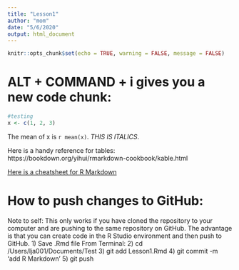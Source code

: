 ```yaml
---
title: "Lesson1"
author: "mom"
date: "5/6/2020"
output: html_document
---
```


```r
knitr::opts_chunk$set(echo = TRUE, warning = FALSE, message = FALSE)
```

# ALT + COMMAND + i gives you a new code chunk:
```r
#testing
x <- c(1, 2, 3)
```
The mean of x is `r mean(x)`. <i>THIS IS ITALICS</i>.

Here is a handy reference for tables:
https://bookdown.org/yihui/rmarkdown-cookbook/kable.html

[Here is a cheatsheet for R Markdown](https://rstudio.com/wp-content/uploads/2015/02/rmarkdown-cheatsheet.pdf)

# How to push changes to GitHub:
Note to self: This only works if you have cloned the repository to your computer and are pushing to the same repository on GitHub. The advantage is that you can create code in the R Studio environment and then push to GitHub.
1) Save .Rmd file 
From Terminal:
2) cd /Users/lja001/Documents/Test
3) git add Lesson1.Rmd
4) git commit -m 'add R Markdown'
5) git push


